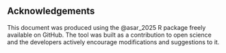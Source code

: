 ## Acknowledgements {#sec-acknowledgements}



<!--- Please leave in the following: --->

This document was produced using the @asar_2025 R package freely available on GitHub. The tool was built as a contribution to open science and the developers actively encourage modifications and suggestions to it.

